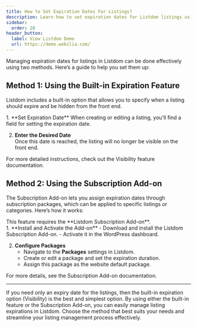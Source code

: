 ```yaml
---
title: How to Set Expiration Dates For Listings?
description: Learn how to set expiration dates for Listdom listings using built-in functionality or through subscription packages.
sidebar:
  order: 28
header_button:
  label: View Listdom Demo
  url: https://demo.webilia.com/
---
```



Managing expiration dates for listings in Listdom can be done effectively using two methods. Here’s a guide to help you set them up:

## Method 1: Using the Built-in Expiration Feature
Listdom includes a built-in option that allows you to specify when a listing should expire and be hidden from the front end.

<Steps>
1. **Set Expiration Date**  
   When creating or editing a listing, you’ll find a field for setting the expiration date.  

2. **Enter the Desired Date**  
   Once this date is reached, the listing will no longer be visible on the front end.  
</Steps>

For more detailed instructions, check out the Visibility feature documentation.

## Method 2: Using the Subscription Add-on
The Subscription Add-on lets you assign expiration dates through subscription packages, which can be applied to specific listings or categories. Here’s how it works:

<Aside type="note">
This feature requires the **Listdom Subscription Add-on**.
</Aside>

<Steps>
1. **Install and Activate the Add-on**  
   - Download and install the Listdom Subscription Add-on.  
   - Activate it in the WordPress dashboard.  

2. **Configure Packages**  
   - Navigate to the **Packages** settings in Listdom.  
   - Create or edit a package and set the expiration duration.  
   - Assign this package as the website default package.  
</Steps>

For more details, see the Subscription Add-on documentation.

---

If you need only an expiry date for the listings, then the built-in expiration option (Visibility) is the best and simplest option. By using either the built-in feature or the Subscription Add-on, you can easily manage listing expirations in Listdom. Choose the method that best suits your needs and streamline your listing management process effectively.
